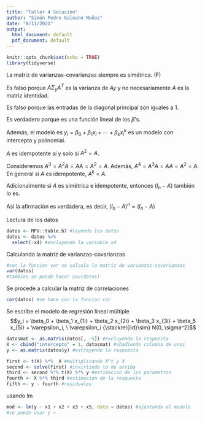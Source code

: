 ```yaml
---
title: "Taller 4 Solución"
author: "Simón Pedro Galeano Muñoz"
date: "8/11/2021"
output:
  html_document: default
  pdf_document: default
---
```


```r
knitr::opts_chunk$set(echo = TRUE)
library(tidyverse)
```


\section{Ejercicio 1}

\subsection{a)}

La matriz de varianzas-covarianzas siempre es simétrica. (F)

\subsection{b)}

Es falso porque $A \Sigma_y A^{T}$ es la varianza de $A y$ y no 
necesariamente $A$ es la matriz identidad.

\subsection{c)}

Es falso porque las entradas de la diagonal principal son iguales
a 1.

\subsection{d)}

Es verdadero porque es una función lineal de los $\beta$'s.

Además, el modelo es $y_i = \beta_0 + \beta_1x_i + \cdots + \beta_k x_{i}^{k}$ es un modelo con intercepto y polinomial.

\subsection{e)}

$A$ es idempotente sí y solo sí $A^2 = A$.

Consideremos $A^3 = A^2 A = A A = A^2 = A$.
Además, $A^4 = A^3 A = A A = A^2 = A$.
En general si $A$ es idempotente, $A^k = A$.

Adicionalmente si $A$ es simétrica e idempotente, entonces 
$(I_n - A)$ también lo es.

Así la afirmación es verdadera, es decir, $(I_n - A)^n = (I_n - A)$

\section{Ejercicio 2}

Lectura de los datos

```r
datos <- MPV::table.b7 #leyendo los datos
datos <- datos %>%
  select(-x4) #excluyendo la variable x4
```

\subsection{a)}
Calculando la matriz de varianzas-covarianzas

```r
#con la funcion var se calcula la matriz de varianzas-covarianzas
var(datos)
#tambien se puede hacer cov(datos)
```

\subsection{b)}

Se procede a calcular la matriz de correlaciones

```r
cor(datos) #se hace con la funcion cor
```

\subsection{c)}

Se escribe el modelo de regresión lineal múltiple
$$y_i = \beta_0 + \beta_1 x_{1i} + \beta_2 x_{2i} + \beta_3 x_{3i} + \beta_5 x_{5i} + \varepsilon_i, \ \varepsilon_i {\stackrel{iid}\sim} N(0, \sigma^2)$$

\subsection{d)}

```r
datosmat <- as.matrix(datos[, -5]) #excluyendo la respuesta
X <- cbind("intercepto" = 1, datosmat) #añadiendo columna de unos
y <- as.matrix(datos$y) #extrayendo la respuesta
```

\subsection{e)}

```r
first <- t(X) %*%  X #multiplicando X^t y X
second <- solve(first) #invirtiedo lo de arriba
third <- second %*% t(X) %*% y #estimacion de los parametros
fourth <- X %*% third #estimacion de la respuesta
fifth <- y - fourth #residuales
```

usando lm
```r
mod <- lm(y ~ x1 + x2 + x3 + x5, data = datos) #ajustando el modelo
#se puede usar y ~ . 
```

